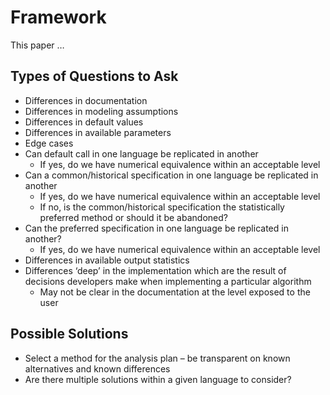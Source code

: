 # Framework

This paper ...

## Types of Questions to Ask

- Differences in documentation
- Differences in modeling assumptions
- Differences in default values
- Differences in available parameters 
- Edge cases
- Can default call in one language be replicated in another
    + If yes, do we have numerical equivalence within an acceptable level
- Can a common/historical specification in one language be replicated in another
    + If yes, do we have numerical equivalence within an acceptable level
    + If no, is the common/historical specification the statistically preferred method or should it be abandoned?
- Can the preferred specification in one language be replicated in another?
    + If yes, do we have numerical equivalence within an acceptable level
- Differences in available output statistics
- Differences ‘deep’ in the implementation which are the result of decisions developers make when implementing a particular algorithm
    + May not be clear in the documentation at the level exposed to the user
    
## Possible Solutions

- Select a method for the analysis plan – be transparent on known alternatives and known differences
- Are there multiple solutions within a given language to consider?
